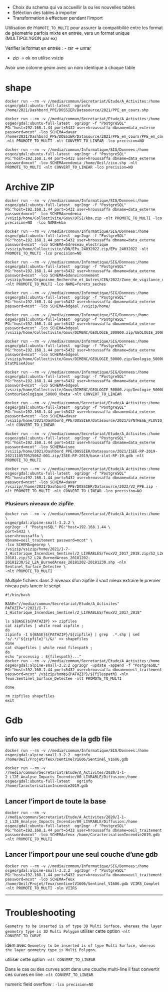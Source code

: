 - Choix du schema qui va accueillir la ou les nouvelles tables
- Séléction des tables à importer
- Transformation à effectuer pendant l'import

Utilisation de `PROMOTE_TO_MULTI` pour assurer la compatibilité entre les format de géometrie parfois mixte en entrée, vers un format unique (MULTIPOLYGON par ex)   

Verifier le format en entrée :
- rar -> unrar

- zip -> ok on utilise vsizip 



<b-construction>
Avoir une colonne geom avec un nom identique à chaque table 
</b-construction>

# shape
```
docker run --rm -v //media/commun/Secretariat/Etude/A_Activites:/home osgeo/gdal:ubuntu-full-latest  ogrinfo /home/2021/Dashbord_PPE/DOSSIER/Datasource/2021/PPE_en_cours.shp
```

```
docker run --rm -v //media/commun/Secretariat/Etude/A_Activites:/home osgeo/gdal:ubuntu-full-latest  ogr2ogr -f "PostgreSQL" PG:"host=192.168.1.44 port=5432 user=hroussaffa dbname=data_externe password=mcot" -lco SCHEMA=davar /home/2021/Dashbord_PPE/DOSSIER/Datasource/2021/PPE_en_cours/PPE_en_cours.shp -nlt PROMOTE_TO_MULTI -nlt CONVERT_TO_LINEAR -lco precision=NO
```

```
docker run --rm -v //media/commun/Informatique/SIG/Donnees:/home osgeo/gdal:ubuntu-full-latest  ogr2ogr -f "PostgreSQL" PG:"host=192.168.1.44 port=5432 user=hroussaffa dbname=data_externe password=mcot" -lco SCHEMA=endemia /home/Oeil/zico.shp -nlt PROMOTE_TO_MULTI -nlt CONVERT_TO_LINEAR -lco precision=NO
```


# Archive ZIP 

``` 
docker run --rm -v //media/commun/Informatique/SIG/Donnees:/home osgeo/gdal:ubuntu-full-latest  ogr2ogr -f "PostgreSQL" PG:"host=192.168.1.44 port=5432 user=hroussaffa dbname=data_externe password=mcot" -lco SCHEMA=endemia /vsizip/home/Collectivite/Gouv/DTSI/kba.zip -nlt PROMOTE_TO_MULTI -lco precision=NO  -lco NAME=kba
```

```
docker run --rm -v //media/commun/Informatique/SIG/Donnees:/home osgeo/gdal:ubuntu-full-latest  ogr2ogr -f "PostgreSQL" PG:"host=192.168.1.44 port=5432 user=hroussaffa dbname=data_externe password=mcot" -lco SCHEMA=bdreseau_electrique /vsizip/home/Collectivite/VDN/EPu_24032022.zip/EPu_24032022 -nlt PROMOTE_TO_MULTI -lco precision=NO

``` 

```
docker run --rm -v //media/commun/Informatique/SIG/Donnees:/home osgeo/gdal:ubuntu-full-latest  ogr2ogr -f "PostgreSQL" PG:"host=192.168.1.44 port=5432 user=hroussaffa dbname=data_externe password=mcot" -lco SCHEMA=bdenvironnement /vsizip/home/Organisme_Recherche_et_Autres/CEN/2022/Zone_de_vigilance_des_foretseches.zip/Zone_de_vigilance_des_for%C3%AAts_s%C3%A8ches.shp -nlt PROMOTE_TO_MULTI -lco NAME=forets_seches
```

``` 
docker run --rm -v //media/commun/Informatique/SIG/Donnees:/home osgeo/gdal:ubuntu-full-latest  ogr2ogr -f "PostgreSQL" PG:"host=192.168.1.44 port=5432 user=hroussaffa dbname=data_externe password=mcot" -lco SCHEMA=bdgeol /vsizip/home/
```

```
docker run --rm -v //media/commun/Informatique/SIG/Donnees:/home osgeo/gdal:ubuntu-full-latest  ogr2ogr -f "PostgreSQL" PG:"host=192.168.1.44 port=5432 user=hroussaffa dbname=data_externe password=mcot" -lco SCHEMA=bdgeol /vsizip/home/Collectivite/Gouv/DIMENC/GEOLOGIE_200000.zip/GEOLOGIE_200000/GEOLOGIE_200000.gdb
```
```
docker run --rm -v //media/commun/Informatique/SIG/Donnees:/home osgeo/gdal:ubuntu-full-latest  ogr2ogr -f "PostgreSQL" PG:"host=192.168.1.44 port=5432 user=hroussaffa dbname=data_externe password=mcot" -lco SCHEMA=bdgeol /vsizip/home/Collectivite/Gouv/DIMENC/GEOLOGIE_50000.zip/Geologie_50000.gdb/ EtatMiseAJour
```
```
docker run --rm -v //media/commun/Informatique/SIG/Donnees:/home osgeo/gdal:ubuntu-full-latest  ogr2ogr -f "PostgreSQL" PG:"host=192.168.1.44 port=5432 user=hroussaffa dbname=data_externe password=mcot" -lco SCHEMA=bdgeol /vsizip/home/Collectivite/Gouv/DIMENC/GEOLOGIE_50000.zip/Geologie_50000.gdb/ ContourGeologique_50000_Vbeta -nlt CONVERT_TO_LINEAR
```


```
docker run --rm -v //media/commun/Secretariat/Etude/A_Activites:/home osgeo/gdal:ubuntu-full-latest  ogr2ogr -f "PostgreSQL" PG:"host=192.168.1.44 port=5432 user=hroussaffa dbname=data_externe password=mcot" -lco SCHEMA=davar /vsizip/home/2021/Dashbord_PPE/DOSSIER/Datasource/2021/SYNTHESE_PLUVIO_2011.zip/SYNTHESE_PLUVIO_2011_NR.gdb -nlt CONVERT_TO_LINEAR
```

```
docker run --rm -v //media/commun/Secretariat/Etude/A_Activites:/home osgeo/gdal:ubuntu-full-latest  ogr2ogr -f "PostgreSQL" PG:"host=192.168.1.44 port=5432 user=hroussaffa dbname=data_externe password=mcot" -lco SCHEMA=isee /vsizip/home/2021/Dashbord_PPE/DOSSIER/Datasource/2021/ISEE-RP-2019-20211105T052506Z-001.zip/ISEE-RP-2019/base-ilot-RP-19.gdb -nlt PROMOTE_TO_MULTI 
```

```
docker run --rm -v //media/commun/Secretariat/Etude/A_Activites:/home osgeo/gdal:ubuntu-full-latest  ogr2ogr -f "PostgreSQL" PG:"host=192.168.1.44 port=5432 user=hroussaffa dbname=data_externe password=mcot" -lco SCHEMA=davar /vsizip//home/2021/Dashbord_PPE/DOSSIER/Datasource/2022/V2_PPE.zip -nlt PROMOTE_TO_MULTI -nlt CONVERT_TO_LINEAR -lco precision=NO
```

### Plusieurs niveaux de zipfile
```
docker run --rm -v //media/commun/Secretariat/Etude/A_Activites:/home \
osgeo/gdal:alpine-small-3.2.2 \
ogr2ogr -f "PostgreSQL" PG:"host=192.168.1.44 \
port=5432 \ 
user=hroussaffa \
dbname=oeil_traitement password=mcot" \
-lco SCHEMA=georep \
/vsizip/vsizip/home/2021/I-7-1_Historique_Incendies_Sentinel/2_LIVRABLES/feuxV2_2017_2018.zip/S2_L2A_BurnedAreas_20181202-20181.zip/S2_L2A_BurnedAreas_20181202-20181230/S2_L2A_BurnedAreas_20181202-20181230.shp -nln Sentinel_Surface_Detectee \
-nlt PROMOTE_TO_MULTI 
```

Multiple fichiers dans 2 niveaux d'un zipfile
il vaut mieux extraire le premier niveau puis lancer le script

```
#!/bin/bash

BASE="//media/commun/Secretariat/Etude/A_Activites"
PATHZIP="/2021/I-7-1_Historique_Incendies_Sentinel/2_LIVRABLES/feuxV2_2017_2018"

ls ${BASE}${PATHZIP} >> zipfiles
cat zipfiles | while read zipfile ; 
do 
zipinfo -1 ${BASE}${PATHZIP}/${zipfile} | grep  .*.shp | sed 's/.*/'${zipfile}'\/&/' >> shapefiles
done
cat shapefiles | while read filespath ; 
do 
echo "processig : ${filespath}..."
docker run --rm -v //media/commun/Secretariat/Etude/A_Activites:/home osgeo/gdal:alpine-small-3.2.2 ogr2ogr -update -append -f "PostgreSQL" PG:"host=192.168.1.44 port=5432 user=hroussaffa dbname=oeil_traitement password=mcot" /vsizip/home${PATHZIP}/${filespath} -nln feux.Sentinel_Surface_Detectee -nlt PROMOTE_TO_MULTI

done

rm zipfiles shapefiles 
exit
```


# Gdb
## info sur les couches de la gdb file
```
docker run --rm -v //media/commun/Informatique/SIG/Donnees:/home osgeo/gdal:alpine-small-3.2.2  ogrinfo /home/Oeil/Projet/feux/sentinelV1606/Sentinel_V1606.gdb 
```

```
docker run --rm -v //media/commun/Secretariat/Etude/A_Activites/2020/I-1-2_L12E_Analyse_Impacts_Incendie/00_LIVRABLE/Diffusion:/home osgeo/gdal:ubuntu-full-latest   ogrinfo /home/CaracterisationIncendie2019.gdb 
```
## Lancer l'import de toute la base
```
docker run --rm -v //media/commun/Secretariat/Etude/A_Activites/2020/I-1-2_L12E_Analyse_Impacts_Incendie/00_LIVRABLE/Diffusion:/home osgeo/gdal:ubuntu-full-latest  ogr2ogr -f "PostgreSQL" PG:"host=192.168.1.44 port=5432 user=hroussaffa dbname=oeil_traitement password=mcot" -lco SCHEMA=feux /home/CaracterisationIncendie2019.gdb -nlt PROMOTE_TO_MULTI
```

## Lancer l'import pour une seul couche d'une gdb
```
docker run --rm -v //media/commun/Informatique/SIG/Donnees:/home osgeo/gdal:alpine-small-3.2.2  ogr2ogr -f "PostgreSQL" PG:"host=192.168.1.44 port=5432 user=hroussaffa dbname=oeil_traitement password=mcot" -lco SCHEMA=feux /home/Oeil/Projet/feux/sentinelV1606/Sentinel_V1606.gdb VIIRS_Complet -nlt PROMOTE_TO_MULTI -nln VIIRS
```


--- 

# Troubleshooting

`Geometry to be inserted is of type 3D Multi Surface, whereas the layer geometry type is 3D Multi Polygon`
utiliser cette option
`-nlt CONVERT_TO_CURVE`

idem avec `Geometry to be inserted is of type Multi Surface, whereas the layer geometry type is Multi Polygon.`

utiliser cette option
`-nlt CONVERT_TO_LINEAR`  

Dans le cas ou des curves sont dans une couche multi-line il  faut convertir ces curves en line
 `-nlt CONVERT_TO_LINEAR`

numeric field overflow :
`-lco precision=NO`


